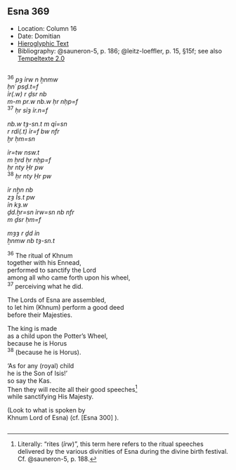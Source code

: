 ## Esna 369 {-}  

<style>  
  
  .col2 {  
    columns: 2 320px;         /* number of columns and width in pixels*/  
    -webkit-columns: 2 320px; /* chrome, safari */  
    -moz-columns: 2 320px;    /* firefox */  
    -webkit-column-break-inside: avoid;  
    -page-break-inside: avoid;  
    -break-inside: avoid;  
  }  
  
</style>  

- Location: Column 16
- Date: Domitian 
- [Hieroglyphic Text](https://www.ifao.egnet.net/uploads/publications/enligne/Temples-Esna003.pdf#page=379){target="_blank"}  
- Bibliography: @sauneron-5, p. 186; @leitz-loeffler, p. 15, §15f; see also [Tempeltexte 2.0](http://www.tempeltexte.uni-tuebingen.de/portal/#/text-detail/1295){target="_blank"}  

<div class="col2">

^36^ *pȝ ỉrw n ẖnmw  *  
*ḥnʿ psḏ.t=f   *  
*ỉr(.w) r ḏsr nb  *  
*m-m pr.w nb.w ḥr nḥp=f  *  
^37^ *ḥr sỉȝ ỉr.n=f  *  
     
*nb.w tȝ-sn.t m qỉ=sn  *  
*r rdỉ(.t) ỉr=f bw nfr  *  
*ḫr ḥm=sn  *  
     
*ỉr=tw nsw.t   *  
*m ẖrd ḥr nḥp=f  *  
*ḥr nty Ḥr pw  *  
^38^ *ḥr nty Ḥr pw  *  
   
*ỉr nḫn nb  *  
*zȝ Ỉs.t pw  *  
*ỉn kȝ.w   *  
*ḏd.ḫr=sn ỉrw=sn nb nfr  *  
*m ḏsr ḥm=f  *  
    
*mȝȝ r ḏd ỉn   *  
*ẖnmw nb tȝ-sn.t  *  
  
^36^ The ritual of Khnum  
together with his Ennead,  
performed to sanctify the Lord  
among all who came forth upon his wheel,  
^37^ perceiving what he did.    
  
The Lords of Esna are assembled,   
to let him (Khnum) perform a good deed  
before their Majesties.  
  
The king is made  
as a child upon the Potter's Wheel,  
because he is Horus  
^38^ (because he is Horus).  
  
'As for any (royal) child  
he is the Son of Isis!'  
so say the Kas.  
Then they will recite all their good speeches[^fn-369-1]  
while sanctifying His Majesty.   
  
(Look to what is spoken by  
Khnum Lord of Esna) (cf. [Esna 300] ). 
</div>

[^fn-369-1]: Literally: "rites (*ỉrw*)", this term here refers to the ritual speeches delivered by the various divinities of Esna during the divine birth festival. Cf. @sauneron-5, p. 188.